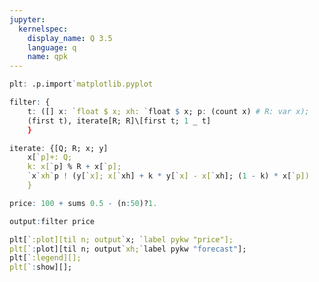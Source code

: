 ---
jupyter:
  kernelspec:
    display_name: Q 3.5
    language: q
    name: qpk
---

```{q}
plt: .p.import`matplotlib.pyplot
```

```{q}
filter: {
    t: ([] x: `float $ x; xh: `float $ x; p: (count x) # R: var x);
    (first t), iterate[R; R]\[first t; 1 _ t] 
    }

iterate: {[Q; R; x; y]
    x[`p]+: Q;
    k: x[`p] % R + x[`p];
    `x`xh`p ! (y[`x]; x[`xh] + k * y[`x] - x[`xh]; (1 - k) * x[`p])
    }
```

```{q}
price: 100 + sums 0.5 - (n:50)?1.
```

```{q}
output:filter price
```

```{q}
plt[`:plot][til n; output`x; `label pykw "price"];
plt[`:plot][til n; output`xh;`label pykw "forecast"];
plt[`:legend][];
plt[`:show][];
```

```{q}

```
